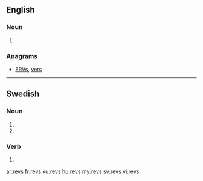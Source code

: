 ==English==

===Noun===
{{head|en|plural}}

# {{plural of|rev|lang=en|nocat=1}}

===Anagrams===
* [[ERVs#English|ERVs]], [[vers#English|vers]]

----

==Swedish==

===Noun===
{{head|sv|noun form}}

# {{sv-noun-form-indef-gen|rev}}
# {{sv-noun-form-indef-gen-pl|rev}}

===Verb===
{{head|sv|verb form}}

# {{sv-verb-form-past-pass|riva}}

[[ar:revs]]
[[fr:revs]]
[[ku:revs]]
[[hu:revs]]
[[my:revs]]
[[sv:revs]]
[[vi:revs]]